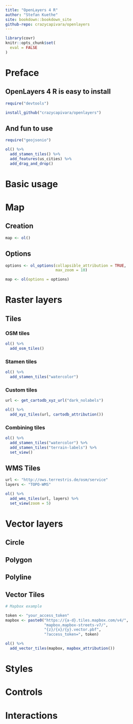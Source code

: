 ```yaml
---
title: "OpenLayers 4 R"
author: "Stefan Kuethe"
site: bookdown::bookdown_site
github-repo: crazycapivara/openlayers
---
```


```r
library(covr)
knitr::opts_chunk$set(
  eval = FALSE
)
```

# Preface

## OpenLayers <span class="into-the-blue">4 R</span> is easy to install

```r
require("devtools")

install_github("crazycapivara/openlayers")
```

## And fun to use

```r
require("geojsonio")

ol() %>%
  add_stamen_tiles() %>%
  add_features(us_cities) %>%
  add_drag_and_drop()
```

# Basic usage

# Map

## Creation

```r
map <- ol()
```

## Options

```r
options <- ol_options(collapsible_attribution = TRUE,
                      max_zoom = 10)

map <- ol(options = options)
```

# Raster layers

## Tiles

### OSM tiles

```r
ol() %>%
  add_osm_tiles()
```

### Stamen tiles

```r
ol() %>%
  add_stamen_tiles("watercolor")
```

### Custom tiles

```r
url <- get_cartodb_xyz_url("dark_nolabels")

ol() %>%
  add_xyz_tiles(url, cartodb_attribution())
```

### Combining tiles

```r
ol() %>%
  add_stamen_tiles("watercolor") %>%
  add_stamen_tiles("terrain-labels") %>%
  set_view()
```

## WMS Tiles

```r
url <- "http://ows.terrestris.de/osm/service"
layers <- "TOPO-WMS"

ol() %>%
  add_wms_tiles(url, layers) %>%
  set_view(zoom = 5)
```


# Vector layers

## Circle

## Polygon

## Polyline

## Vector Tiles

```r
# Mapbox example

token <- "your_access_token"
mapbox <- paste0("https://{a-d}.tiles.mapbox.com/v4/",
                 "mapbox.mapbox-streets-v7/",
                 "{z}/{x}/{y}.vector.pbf",
                 "?access_token=", token)

ol() %>%
  add_vector_tiles(mapbox, mapbox_attribution())
```


# Styles

# Controls

# Interactions
